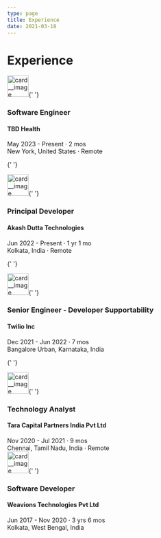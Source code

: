 ```yaml
---
type: page
title: Experience
date: 2021-03-18
---
```


# Experience


<div className="container">
  <div className="exp_card">
    <img
      src="/images/tbd.jpeg"
      alt="card__image"
      className="exp_card__image"
      width="50"
    />{' '}
    <div className="exp_card-content">
      <h3>Software Engineer</h3>
      <h4 className="company">TBD Health</h4>
      <div className="author">May 2023 - Present · 2 mos</div>
      <div className="place">New York, United States · Remote</div>
      <div className="content_body"></div>
    </div>
  </div>

{' '}
<div className="exp_card">
  <img
    src="/images/sky09.png"
    alt="card__image"
    className="exp_card__image"
    width="50"
  />{' '}
  <div className="exp_card-content">
    <h3>Principal Developer</h3>
    <h4 className="company">Akash Dutta Technologies</h4>
    <div className="author">Jun 2022 - Present · 1 yr 1 mo</div>
    <div className="place">Kolkata, India · Remote</div>
    <div className="content_body"></div>
  </div>
</div>

{' '}
<div className="exp_card">
  <img
    src="/images/twilio.jpeg"
    alt="card__image"
    className="exp_card__image"
    width="50"
  />{' '}
  <div className="exp_card-content">
    <h3>Senior Engineer - Developer Supportability </h3>
    <h4 className="company">Twilio Inc</h4>
    <div className="author">Dec 2021 - Jun 2022 · 7 mos</div>
    <div className="place">Bangalore Urban, Karnataka, India</div>
    <div className="content_body"></div>
  </div>
</div>

{' '}
<div className="exp_card">
  <img
    src="/images/tcp.jpeg"
    alt="card__image"
    className="exp_card__image"
    width="50"
  />{' '}
  <div className="exp_card-content">
    <h3>Technology Analyst </h3>
    <h4 className="company">Tara Capital Partners India Pvt Ltd</h4>
    <div className="author">Nov 2020 - Jul 2021 · 9 mos</div>
    <div className="place">Chennai, Tamil Nadu, India · Remote</div>
    <div className="content_body"></div>
  </div>
</div>

  <div className="exp_card">
    <img
      src="/images/weavions.jpeg"
      alt="card__image"
      className="exp_card__image"
      width="50"
    />{' '}
    <div className="exp_card-content">
      <h3>Software Developer </h3>
      <h4 className="company">Weavions Technologies Pvt Ltd</h4>
      <div className="author">Jun 2017 - Nov 2020 · 3 yrs 6 mos</div>
      <div className="place">Kolkata, West Bengal, India</div>
      <div className="content_body"></div>
    </div>
  </div>
</div>

